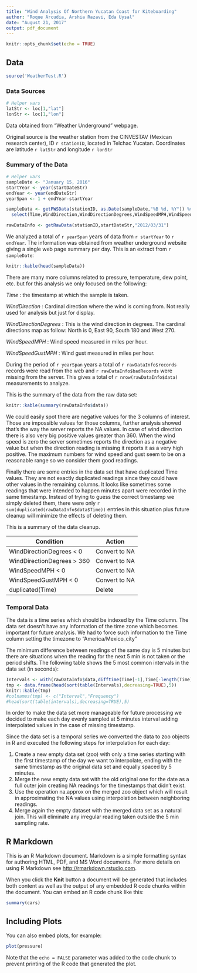 ```yaml
---
title: "Wind Analysis Of Northern Yucatan Coast for Kiteboarding"
author: "Roque Arcudia, Arshia Razavi, Eda Uysal"
date: "August 21, 2017"
output: pdf_document
---
```


```r
knitr::opts_chunk$set(echo = TRUE)
```



## Data


```r
source('WeatherTest.R')
```

### Data Sources

```r
# Helper vars
latStr <- loc[1,"lat"]
lonStr <- loc[1,"lon"]
```

Data obtained from “Weather Underground” webpage.

Original source is the weather station from the CINVESTAV (Mexican research center), ID `r stationID`, located in Telchac Yucatan. Coordinates are latitude `r latStr` and longitude `r lonStr`

### Summary of the Data

```r
# Helper vars
sampleDate <- "January 15, 2016"
startYear <- year(startDateStr)
endYear <- year(endDateStr)
yearSpan <- 1 + endYear-startYear 

sampleData <- getPWSData(stationID, as.Date(sampleDate,"%B %d, %Y")) %>%
  select(Time,WindDirection,WindDirectionDegrees,WindSpeedMPH,WindSpeedGustMPH)

rawDataInfo <- getRawData(stationID,startDateStr,"2012/03/31")

```

We analyzed a total of `r yearSpan` years of data from `r startYear` to `r endYear`. The information was obtained from weather underground website giving a single web page summary per day. This is an extract from `r sampleDate`:

```r
knitr::kable(head(sampleData))
```

There are many more columns related to pressure, temperature, dew point, etc. but for this analysis we only focused on the following:

_Time_ : the timestamp at which the sample is taken.

_WindDirection_ : Cardinal direction where the wind is coming from. Not really used for analysis but just for display.

_WindDirectionDegrees_ : This is the wind direction in degrees. The cardinal directions map as follow: North is 0, East 90, South 180 and West 270.

_WindSpeedMPH_ : Wind speed measured in miles per hour.

_WindSpeedGustMPH_ : Wind gust measured in miles per hour.

During the period of `r yearSpan` years a total of `r rawDataInfo$records` records were read from the web and `r rawDataInfo$badRecords` were missing from the server. This gives a total of `r nrow(rawDataInfo$data)` measurements to analyze.

This is the summary of the data from the raw data set:

```r
knitr::kable(summary(rawDataInfo$data))
```

We could easily spot there are negative values for the 3 columns of interest. Those are impossible values for those columns, further analysis showed that's the way the server reports the NA values. In case of wind direction there is also very big positive values greater than 360. When the wind speed is zero the server sometimes reports the direction as a negative value but when the direction reading is missing it reports it as a very high positive. The maximum numbers for wind speed and gust seem to be on a reasonable range so we consider them good readings.

Finally there are some entries in the data set that have duplicated Time values. They are not exactly duplicated readings since they could have other values in the remaining columns. It looks like sometimes some readings that were intended to happen minutes apart were recorded in the same timestamp. Instead of trying to guess the correct timestamp we simply deleted them, there were only `r sum(duplicated(rawDataInfo$data$Time))` entries in this situation plus future cleanup will minimize the effects of deleting them.

This is a summary of the data cleanup.

Condition                  | Action
---------------------------|--------------
WindDirectionDegrees < 0   | Convert to NA
WindDirectionDegrees > 360 | Convert to NA
WindSpeedMPH < 0           | Convert to NA
WindSpeedGustMPH < 0       | Convert to NA
duplicated(Time)           | Delete




### Temporal Data

The data is a time series which should be indexed by the Time column. The data set doesn’t have any information of the time zone which becomes important for future analysis. We had to force such information to the Time column setting the timezone to "America/Mexico_city"

The minimum difference between readings of the same day is 5 minutes but there are situations when the reading for the next 5 min is not taken or the period shifts. The following table shows the 5 most common intervals in the data set (in seconds):

```r
Intervals <- with(rawDataInfo$data,difftime(Time[-1],Time[-length(Time)]))
tmp <- data.frame(head(sort(table(Intervals),decreasing=TRUE),5))
knitr::kable(tmp)
#colnames(tmp) <- c("Interval","Frequency")
#head(sort(table(intervals),decreasing=TRUE),5)

```


In order to make the data set more manageable for future processing we decided to make each day evenly sampled at 5 minutes interval adding interpolated values in the case of missing timestamp.

Since the data set is a temporal series we converted the data to zoo objects in R and executed the following steps for interpolation for each day:

1. Create a new empty data set (zoo) with only a time series starting with the first timestamp of the day we want to interpolate, ending with the same timestamp as the original data set and equally spaced by 5 minutes.
2. Merge the new empty data set with the old original one for the date as a full outer join creating NA readings for the timestamps that didn’t exist.
3. Use the operation na.approx on the merged zoo object which will result in approximating the NA values using interpolation between neighboring readings.
4. Merge again the empty dataset with the merged data set as a natural join. This will eliminate any irregular reading taken outside the 5 min sampling rate.


## R Markdown

This is an R Markdown document. Markdown is a simple formatting syntax for authoring HTML, PDF, and MS Word documents. For more details on using R Markdown see <http://rmarkdown.rstudio.com>.

When you click the **Knit** button a document will be generated that includes both content as well as the output of any embedded R code chunks within the document. You can embed an R code chunk like this:

```r
summary(cars)
```

## Including Plots

You can also embed plots, for example:

```r
plot(pressure)
```

Note that the `echo = FALSE` parameter was added to the code chunk to prevent printing of the R code that generated the plot.
